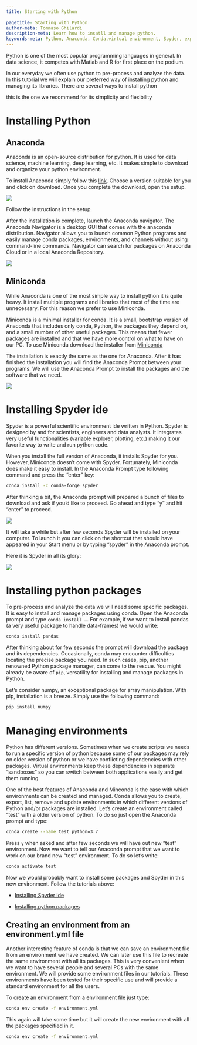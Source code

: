 ```yaml
---
title: Starting with Python
 
pagetitle: Starting with Python
author-meta: Tommaso Ghilardi
description-meta: Learn how to insatll and manage python.
keywords-meta: Python, Anaconda, Conda,virtual environment, Spyder, experimental psychology, tutorial, installation, DevStart, developmental science
---
```


Python is one of the most popular programming languages in general. In data science, it competes with Matlab and R for first place on the podium.

In our everyday we often use python to pre-process and analyze the data. In this tutorial we will explain our preferred way of installing python and managing its libraries. There are several ways to install python

this is the one we recommend for its simplicity and flexibility

# Installing Python

## Anaconda

Anaconda is an open-source distribution for python. It is used for data science, machine learning, deep learning, etc. It makes simple to download and organize your python environment.

To install Anaconda simply follow this [link](https://www.anaconda.com/products/distribution). Choose a version suitable for you and click on download. Once you complete the download, open the setup.

![](/images/GettingStartedWithPython/setup1.png){fig-align="center"}

Follow the instructions in the setup.

After the installation is complete, launch the Anaconda navigator. The Anaconda Navigator is a desktop GUI that comes with the anaconda distribution. Navigator allows you to launch common Python programs and easily manage conda packages, environments, and channels without using command-line commands. Navigator can search for packages on Anaconda Cloud or in a local Anaconda Repository.

![](/images/GettingStartedWithPython/setup3.png){fig-align="center"}

## Miniconda

While Anaconda is one of the most simple way to install python it is quite heavy. It install multiple programs and libraries that most of the time are unnecessary. For this reason we prefer to use Miniconda.

Miniconda is a minimal installer for conda. It is a small, bootstrap version of Anaconda that includes only conda, Python, the packages they depend on, and a small number of other useful packages. This means that fewer packages are installed and that we have more control on what to have on our PC. To use Miniconda download the installer from [Miniconda](https://docs.conda.io/en/latest/miniconda.html)

The installation is exactly the same as the one for Anaconda. After it has finished the installation you will find the Anaconda Prompt between your programs. We will use the Anaconda Prompt to install the packages and the software that we need.

![](/images/GettingStartedWithPython/prompt.png){fig-align="center"}

# Installing Spyder ide {#sec-installspyder}

Spyder is a powerful scientific environment ide written in Python. Spyder is designed by and for scientists, engineers and data analysts. It integrates very useful functionalities (variable explorer, plotting, etc.) making it our favorite way to write and run python code.

When you install the full version of Anaconda, it installs Spyder for you. However, Miniconda doesn't come with Spyder. Fortunately, Miniconda does make it easy to install. In the Anaconda Prompt type following command and press the "enter" key:

``` bash
conda install -c conda-forge spyder
```

After thinking a bit, the Anaconda prompt will prepared a bunch of files to download and ask if you'd like to proceed. Go ahead and type "y" and hit "enter" to proceed.

![](/images/GettingStartedWithPython/prompt_spyder.png){fig-align="center"}

It will take a while but after few seconds Spyder will be installed on your computer. To launch it you can click on the shortcut that should have appeared in your Start menu or by typing "spyder" in the Anaconda prompt.

Here it is Spyder in all its glory:

![](/images/GettingStartedWithPython/spyder.png){fig-align="center"}

# Installing python packages

To pre-process and analyze the data we will need some specific packages. It is easy to install and manage packages using conda. Open the Anaconda prompt and type `conda install …`. For example, if we want to install pandas (a very useful package to handle data-frames) we would write:

``` bash
conda install pandas
```

After thinking about for few seconds the prompt will download the package and its dependencies. Occasionally, conda may encounter difficulties locating the precise package you need. In such cases, pip, another renowned Python package manager, can come to the rescue. You might already be aware of `pip`, versatility for installing and manage packages in Python.

Let's consider numpy, an exceptional package for array manipulation. With pip, installation is a breeze. Simply use the following command:

``` bash
pip install numpy
```

# Managing environments

Python has different versions. Sometimes when we create scripts we needs to run a specific version of python because some of our packages may rely on older version of python or we have conflicting dependencies with other packages. Virtual environments keep these dependencies in separate "sandboxes" so you can switch between both applications easily and get them running.

One of the best features of Anaconda and Minconda is the ease with which environments can be created and managed. Conda allows you to create, export, list, remove and update environments in which different versions of Python and/or packages are installed. Let's create an environment called "test" with a older version of python. To do so just open the Anaconda prompt and type:

``` bash
conda create --name test python=3.7
```

Press `y` when asked and after few seconds we will have out new "test" environment. Now we want to tell our Anaconda prompt that we want to work on our brand new "test" environment. To do so let's write:

``` bash
conda activate test
```

Now we would probably want to install some packages and Spyder in this new environment. Follow the tutorials above:

-   [Installing Spyder ide](#sec-installspyder)

-   [Installing python packages]

## Creating an environment from an environment.yml file

Another interesting feature of conda is that we can save an environment file from an environment we have created. We can later use this file to recreate the same environment with all its packages. This is very convenient when we want to have several people and several PCs with the same environment. We will provide some environment files in our tutorials. These environments have been tested for their specific use and will provide a standard environment for all the users.

To create an environment from a environment file just type:

``` bash
conda env create -f environment.yml
```

This again will take some time but it will create the new environment with all the packages specified in it.

``` bash
conda env create -f environment.yml
```
